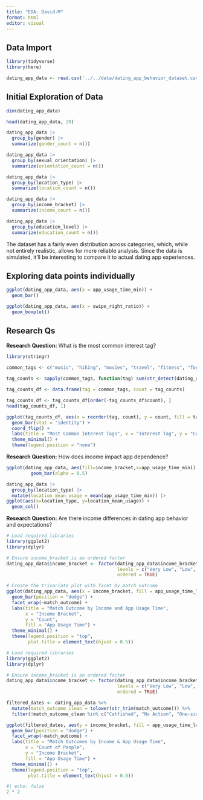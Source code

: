 ```yaml
---
title: "EDA: David-M"
format: html
editor: visual
---
```


## Data Import

```r
library(tidyverse)
library(here)
```


```r
dating_app_data <- read.csv('../../data/dating_app_behavior_dataset.csv')
```

## Initial Exploration of Data

```r
dim(dating_app_data)

head(dating_app_data, 20)
```
```r
dating_app_data |>
  group_by(gender) |>
  summarize(gender_count = n())

dating_app_data |>
  group_by(sexual_orientation) |>
  summarize(orientation_count = n())

dating_app_data |>
  group_by(location_type) |>
  summarize(location_count = n())

dating_app_data |>
  group_by(income_bracket) |>
  summarize(income_count = n())

dating_app_data |>
  group_by(education_level) |>
  summarize(education_count = n())
```
::: {.callout-note title="Reflection"}
The dataset has a fairly even distribution across categories, which, while not entirely realistic, allows for more reliable analysis. Since the data is simulated, it’ll be interesting to compare it to actual dating app experiences. 
:::

## Exploring data points individually

```r
ggplot(dating_app_data, aes(x = app_usage_time_min)) +
  geom_bar()

ggplot(dating_app_data, aes(x = swipe_right_ratio)) +
  geom_boxplot()
```




## Research Qs

**Research Question:**
What is the most common interest tag?
```r
library(stringr)
 
common_tags <- c("music", "hiking", "movies", "travel", "fitness", "food", "books", "dancing", "photography", "art", "tattoos", "yoga", "pets", "DIY", "traveling", "languages", "writing", "painting", "coding")

tag_counts <- sapply(common_tags, function(tag) sum(str_detect(dating_app_data$interest_tags, tag)))

tag_counts_df <- data.frame(tag = common_tags, count = tag_counts)

tag_counts_df <- tag_counts_df[order(-tag_counts_df$count), ]
head(tag_counts_df, 1)

```
```r
ggplot(tag_counts_df, aes(x = reorder(tag, count), y = count, fill = tag)) +
  geom_bar(stat = "identity") +
  coord_flip() + 
  labs(title = "Most Common Interest Tags", x = "Interest Tag", y = "Count") +
  theme_minimal() +
  theme(legend.position = "none")
```


**Research Question:**
How does income impact app dependence? 
```r
ggplot(dating_app_data, aes(fill=income_bracket,x=app_usage_time_min)) +
         geom_bar(alpha = 0.5)

dating_app_data |>
  group_by(location_type) |>
  mutate(location_mean_usage = mean(app_usage_time_min)) |>
ggplot(aes(x=location_type, y=location_mean_usage)) +
  geom_col()
```

**Research Question:**
Are there income differences in dating app behavior and expectations?
```r
# Load required libraries
library(ggplot2)
library(dplyr)

# Ensure income_bracket is an ordered factor
dating_app_data$income_bracket <- factor(dating_app_data$income_bracket, 
                                         levels = c("Very Low", "Low", "Middle", "Upper-Middle", "High"),
                                         ordered = TRUE)

# Create the trivariate plot with facet by match_outcome
ggplot(dating_app_data, aes(x = income_bracket, fill = app_usage_time_label)) +
  geom_bar(position = "dodge") +
  facet_wrap(~match_outcome) +
  labs(title = "Match Outcome by Income and App Usage Time",
       x = "Income Bracket",
       y = "Count",
       fill = "App Usage Time") +
  theme_minimal() +
  theme(legend.position = "top",
        plot.title = element_text(hjust = 0.5))
```

```r
# Load required libraries
library(ggplot2)
library(dplyr)

# Ensure income_bracket is an ordered factor
dating_app_data$income_bracket <- factor(dating_app_data$income_bracket, 
                                         levels = c("Very Low", "Low", "Middle", "Upper-Middle", "High"),
                                         ordered = TRUE)

filtered_dates <- dating_app_data %>%
  mutate(match_outcome_clean = tolower(str_trim(match_outcome))) %>%
  filter(!match_outcome_clean %in% c("Catfished", "No Action", "One-sided Like", "Instant Match", "Chat Ignored", "Mutual Match"))

ggplot(filtered_dates, aes(y = income_bracket, fill = app_usage_time_label)) +
  geom_bar(position = "dodge") +
  facet_wrap(~match_outcome) +
  labs(title = "Match Outcomes by Income & App Usage Time",
       x = "Count of People",
       y = "Income Bracket",
       fill = "App Usage Time") +
  theme_minimal() +
  theme(legend.position = "top",
        plot.title = element_text(hjust = 0.5))
```



```r
#| echo: false
2 * 2
```

